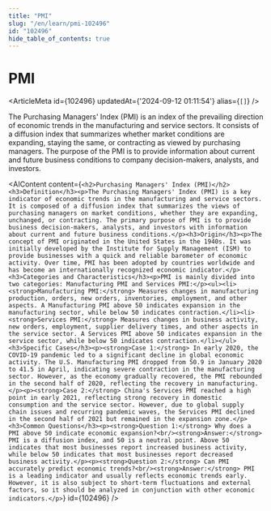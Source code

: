 ```yaml
---
title: "PMI"
slug: "/en/learn/pmi-102496"
id: "102496"
hide_table_of_contents: true
---
```



# PMI

<ArticleMeta id={102496} updatedAt={'2024-09-12 01:11:54'} alias={`[]`} />
<div className='border-solid border-b border-t-0 my-4 border-[var(--ifm-color-gray-300)]' />

The Purchasing Managers' Index (PMI) is an index of the prevailing direction of economic trends in the manufacturing and service sectors. It consists of a diffusion index that summarizes whether market conditions are expanding, staying the same, or contracting as viewed by purchasing managers. The purpose of the PMI is to provide information about current and future business conditions to company decision-makers, analysts, and investors.

<AIContent content={`<h2>Purchasing Managers' Index (PMI)</h2><h3>Definition</h3><p>The Purchasing Managers' Index (PMI) is a key indicator of economic trends in the manufacturing and service sectors. It is composed of a diffusion index that summarizes the views of purchasing managers on market conditions, whether they are expanding, unchanged, or contracting. The primary purpose of PMI is to provide business decision-makers, analysts, and investors with information about current and future business conditions.</p><h3>Origin</h3><p>The concept of PMI originated in the United States in the 1940s. It was initially developed by the Institute for Supply Management (ISM) to provide businesses with a quick and reliable barometer of economic activity. Over time, PMI has been adopted by countries worldwide and has become an internationally recognized economic indicator.</p><h3>Categories and Characteristics</h3><p>PMI is mainly divided into two categories: Manufacturing PMI and Services PMI:</p><ul><li><strong>Manufacturing PMI:</strong> Measures changes in manufacturing production, orders, new orders, inventories, employment, and other aspects. A Manufacturing PMI above 50 indicates expansion in the manufacturing sector, while below 50 indicates contraction.</li><li><strong>Services PMI:</strong> Measures changes in business activity, new orders, employment, supplier delivery times, and other aspects in the service sector. A Services PMI above 50 indicates expansion in the service sector, while below 50 indicates contraction.</li></ul><h3>Specific Cases</h3><p><strong>Case 1:</strong> In early 2020, the COVID-19 pandemic led to a significant decline in global economic activity. The U.S. Manufacturing PMI dropped from 50.9 in January 2020 to 41.5 in April, indicating severe contraction in the manufacturing sector. However, as the economy gradually recovered, the PMI rebounded in the second half of 2020, reflecting the recovery in manufacturing.</p><p><strong>Case 2:</strong> China's Services PMI reached a high point in early 2021, reflecting strong recovery in domestic consumption and the service sector. However, due to global supply chain issues and recurring pandemic waves, the Services PMI declined in the second half of 2021 but remained in the expansion zone.</p><h3>Common Questions</h3><p><strong>Question 1:</strong> Why does a PMI above 50 indicate economic expansion?<br/><strong>Answer:</strong> PMI is a diffusion index, and 50 is a neutral point. Above 50 indicates that most businesses report increased business activity, while below 50 indicates that most businesses report decreased business activity.</p><p><strong>Question 2:</strong> Can PMI accurately predict economic trends?<br/><strong>Answer:</strong> PMI is a leading indicator and usually reflects economic trends early. However, it is also subject to short-term fluctuations and external factors, so it should be analyzed in conjunction with other economic indicators.</p>`} id={102496} />
